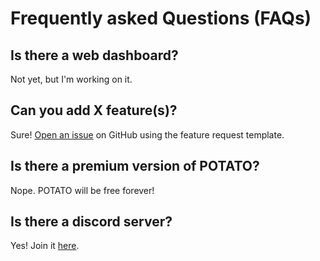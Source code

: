 # Frequently asked Questions (FAQs)

## Is there a web dashboard?

Not yet, but I'm working on it.

## Can you add X feature(s)?

Sure! [Open an issue](https://github.com/edazpotato/POTATO/issues/new) on GitHub using the feature request template.

## Is there a premium version of POTATO?

Nope. POTATO will be free forever!

## Is there a discord server?

Yes! Join it [here](/links/support).
